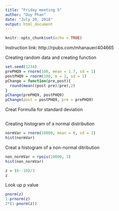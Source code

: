 ```yaml
---
title: "Friday meeting 5"
author: "Duy Phan"
date: "July 20, 2018"
output: html_document
---
```


```r
knitr::opts_chunk$set(echo = TRUE)
```

Instruction link: http://rpubs.com/mhanauer/404665

Creating random data and creating function
```r
set.seed(1234)
prePHQ9 = rnorm(100, mean = 1.7, sd = 1)
postPHQ9 = rnorm(100, m = 2, sd = 1)
pChange = function(pre,post){
  round(mean((post-pre)/pre),2)
}
pChange(prePHQ9, postPHQ9)
pChange(post = postPHQ9, pre = prePHQ9)
```
Creat Formulla for standard deviation

```r

```


Creating histogram of a normal distribution
```r
normVar = rnorm(10000, mean = 0, sd = 1)
hist(normVar)
```
Creat a histogram of a non-normal ditribution
```r
non_normVar = rpois(10000, 3)
hist(non_normVar)
```

```r
z = (0--10)/3
z
```

Look up p value

```r
pnorm(z)
1-prnorm(z)
2*(1-pnorm(z))

```

